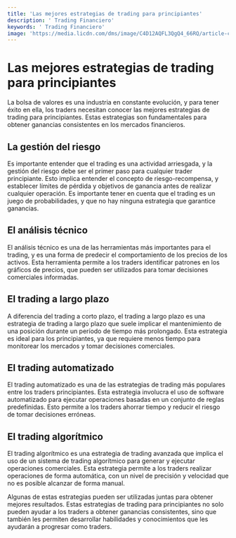 ```yaml
---
title: 'Las mejores estrategias de trading para principiantes'
description: ' Trading Financiero'
keywords: ' Trading Financiero'
image: 'https://media.licdn.com/dms/image/C4D12AQFL3QgQ4_66RQ/article-cover_image-shrink_720_1280/0/1590700172373?e=2147483647&v=beta&t=e6nhQ8n6csKmTliuftKe9jLQvtC2wTrOeQp1gkDI_xs'
---
```




# Las mejores estrategias de trading para principiantes

La bolsa de valores es una industria en constante evolución, y para tener éxito en ella, los traders necesitan conocer las mejores estrategias de trading para principiantes. Estas estrategias son fundamentales para obtener ganancias consistentes en los mercados financieros.

## La gestión del riesgo

Es importante entender que el trading es una actividad arriesgada, y la gestión del riesgo debe ser el primer paso para cualquier trader principiante. Esto implica entender el concepto de riesgo-recompensa, y establecer límites de pérdida y objetivos de ganancia antes de realizar cualquier operación. Es importante tener en cuenta que el trading es un juego de probabilidades, y que no hay ninguna estrategia que garantice ganancias.

<ImageAdd source="https://www.repsol.com/content/dam/repsol-corporate/es/productos-y-servicios/gestion-riesgo.jpg"/>

## El análisis técnico

El análisis técnico es una de las herramientas más importantes para el trading, y es una forma de predecir el comportamiento de los precios de los activos. Esta herramienta permite a los traders identificar patrones en los gráficos de precios, que pueden ser utilizados para tomar decisiones comerciales informadas.

<ImageAdd source="https://m.media-amazon.com/images/I/61P4RTDDGnL._AC_UF700,800_QL80_.jpg"/>

## El trading a largo plazo

A diferencia del trading a corto plazo, el trading a largo plazo es una estrategia de trading a largo plazo que suele implicar el mantenimiento de una posición durante un período de tiempo más prolongado. Esta estrategia es ideal para los principiantes, ya que requiere menos tiempo para monitorear los mercados y tomar decisiones comerciales.

<ImageAdd source="https://www.mdctradingacademy.com/wp-content/uploads/2022/11/IMG-BLOGS_Trading-corto-vs-larzo-plazo1.webp"/>

## El trading automatizado

El trading automatizado es una de las estrategias de trading más populares entre los traders principiantes. Esta estrategia involucra el uso de software automatizado para ejecutar operaciones basadas en un conjunto de reglas predefinidas. Esto permite a los traders ahorrar tiempo y reducir el riesgo de tomar decisiones erróneas.

<ImageAdd source="https://www.dracmatrading.com/wp-content/uploads/2022/05/trading-automatizado-dracma-trading-01.png"/>

## El trading algorítmico

El trading algorítmico es una estrategia de trading avanzada que implica el uso de un sistema de trading algorítmico para generar y ejecutar operaciones comerciales. Esta estrategia permite a los traders realizar operaciones de forma automática, con un nivel de precisión y velocidad que no es posible alcanzar de forma manual.

<ImageAdd source="https://m.media-amazon.com/images/I/71eHLvU1GgL._AC_UF700,800_QL80_.jpg"/>

Algunas de estas estrategias pueden ser utilizadas juntas para obtener mejores resultados. Estas estrategias de trading para principiantes no solo pueden ayudar a los traders a obtener ganancias consistentes, sino que también les permiten desarrollar habilidades y conocimientos que les ayudarán a progresar como traders.